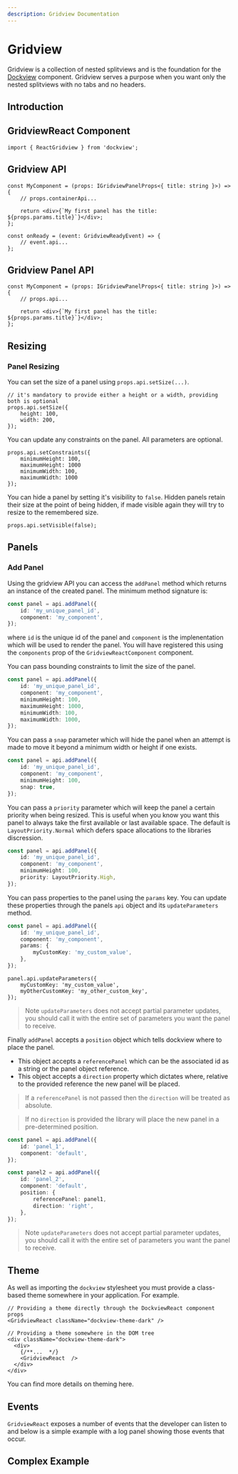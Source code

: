 ```yaml
---
description: Gridview Documentation
---
```



# Gridview

Gridview is a collection of nested splitviews and is the foundation for the [Dockview](./dockview) component.
Gridview serves a purpose when you want only the nested splitviews with no tabs and no headers.

## Introduction

<MultiFrameworkContainer
    height={600}
    sandboxId="simple-gridview"
    react={SimpleGridview}
/>

## GridviewReact Component

```tsx
import { ReactGridview } from 'dockview';
```

<DocRef declaration="IGridviewReactProps" />

## Gridview API

```tsx
const MyComponent = (props: IGridviewPanelProps<{ title: string }>) => {
    // props.containerApi...

    return <div>{`My first panel has the title: ${props.params.title}`}</div>;
};
```

```tsx
const onReady = (event: GridviewReadyEvent) => {
    // event.api...
};
```

<DocRef declaration="GridviewApi" />

## Gridview Panel API

```tsx
const MyComponent = (props: IGridviewPanelProps<{ title: string }>) => {
    // props.api...

    return <div>{`My first panel has the title: ${props.params.title}`}</div>;
};
```

<DocRef declaration="GridviewPanelApi" />

## Resizing

### Panel Resizing

You can set the size of a panel using `props.api.setSize(...)`.

```tsx
// it's mandatory to provide either a height or a width, providing both is optional
props.api.setSize({
    height: 100,
    width: 200,
});
```

You can update any constraints on the panel. All parameters are optional.

```tsx
props.api.setConstraints({
    minimumHeight: 100,
    maximumHeight: 1000
    minimumWidth: 100,
    maximumWidth: 1000
});
```

You can hide a panel by setting it's visibility to `false`. Hidden panels retain their size
at the point of being hidden, if made visible again they will try to resize to the remembered size.

```tsx
props.api.setVisible(false);
```

## Panels

### Add Panel

Using the gridview API you can access the `addPanel` method which returns an instance of the created panel.
The minimum method signature is:

```ts
const panel = api.addPanel({
    id: 'my_unique_panel_id',
    component: 'my_component',
});
```

where `id` is the unique id of the panel and `component` is the implenentation which
will be used to render the panel. You will have registered this using the `components` prop of the `GridviewReactComponent` component.

You can pass bounding constraints to limit the size of the panel.

```ts
const panel = api.addPanel({
    id: 'my_unique_panel_id',
    component: 'my_component',
    minimumHeight: 100,
    maximumHeight: 1000,
    minimumWidth: 100,
    maximumWidth: 1000,
});
```

You can pass a `snap` parameter which will hide the panel when an attempt is made to move it beyond a minimum width or height if one exists.

```ts
const panel = api.addPanel({
    id: 'my_unique_panel_id',
    component: 'my_component',
    minimumHeight: 100,
    snap: true,
});
```

You can pass a `priority` parameter which will keep the panel a certain priority when being resized. This is useful when you know you want this
panel to always take the first available or last available space. The default is `LayoutPriority.Normal` which defers space allocations to the libraries discression.

```ts
const panel = api.addPanel({
    id: 'my_unique_panel_id',
    component: 'my_component',
    minimumHeight: 100,
    priority: LayoutPriority.High,
});
```

You can pass properties to the panel using the `params` key.
You can update these properties through the panels `api` object and its `updateParameters` method.

```ts
const panel = api.addPanel({
    id: 'my_unique_panel_id',
    component: 'my_component',
    params: {
        myCustomKey: 'my_custom_value',
    },
});
```

```tsx
panel.api.updateParameters({
    myCustomKey: 'my_custom_value',
    myOtherCustomKey: 'my_other_custom_key',
});
```

> Note `updateParameters` does not accept partial parameter updates, you should call it with the entire set of parameters
> you want the panel to receive.

Finally `addPanel` accepts a `position` object which tells dockview where to place the panel.

-   This object accepts a `referencePanel` which can be the associated id as a string
    or the panel object reference.
-   This object accepts a `direction` property which dictates where,
    relative to the provided reference the new panel will be placed.

> If a `referencePanel` is not passed then the `direction` will be treated as absolute.

> If no `direction` is provided the library will place the new panel in a pre-determined position.

```ts
const panel = api.addPanel({
    id: 'panel_1',
    component: 'default',
});

const panel2 = api.addPanel({
    id: 'panel_2',
    component: 'default',
    position: {
        referencePanel: panel1,
        direction: 'right',
    },
});
```

> Note `updateParameters` does not accept partial parameter updates, you should call it with the entire set of parameters
> you want the panel to receive.

## Theme

As well as importing the `dockview` stylesheet you must provide a class-based theme somewhere in your application. For example.

```tsx
// Providing a theme directly through the DockviewReact component props
<GridviewReact className="dockview-theme-dark" />

// Providing a theme somewhere in the DOM tree
<div className="dockview-theme-dark">
  <div>
    {/**...  */}
    <GridviewReact  />
  </div>
</div>
```

You can find more details on theming <Link to="../theme">here</Link>.

## Events

`GridviewReact` exposes a number of events that the developer can listen to and below is a simple example with a log panel showing those events that occur.

<EventsGridview />

## Complex Example

<MultiFrameworkContainer
    height={600}
    sandboxId="editor-gridview"
    react={EditorGridview}
    hideThemePicker={true}
/>

